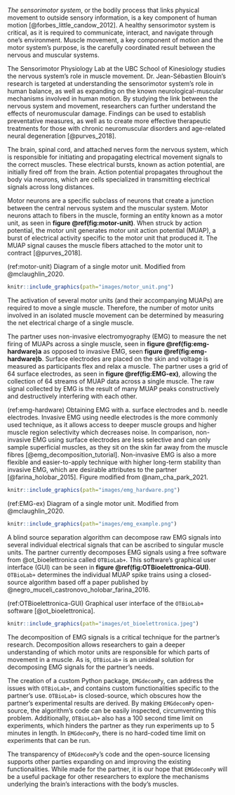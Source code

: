 *The sensorimotor system*, or the bodily process that links physical movement to outside sensory information, is a key component of human motion [@forbes_little_candow_2012]. A healthy sensorimotor system is critical, as it is required to communicate, interact, and navigate through one's environment. Muscle movement, a key component of motion and the motor system's purpose, is the carefully coordinated result between the nervous and muscular systems.

The Sensorimotor Physiology Lab at the UBC School of Kinesiology studies the nervous system's role in muscle movement. Dr. Jean-Sébastien Blouin's research is targeted at understanding the sensorimotor system's role in human balance, as well as expanding on the known neurological-muscular mechanisms involved in human motion. By studying the link between the nervous system and movement, researchers can further understand the effects of neuromuscular damage. Findings can be used to establish preventative measures, as well as to create more effective therapeutic treatments for those with chronic neuromuscular disorders and age-related neural degeneration [@purves_2018].

The brain, spinal cord, and attached nerves form the nervous system, which is responsible for initiating and propagating electrical movement signals to the correct muscles. These electrical bursts, known as action potential, are initially fired off from the brain. Action potential propagates throughout the body via neurons, which are cells specialized in transmitting electrical signals across long distances.

Motor neurons are a specific subclass of neurons that create a junction between the central nervous system and the muscular system. Motor neurons attach to fibers in the muscle, forming an entity known as a motor unit, as seen in **figure \@ref(fig:motor-unit)**. When struck by action potential, the motor unit generates motor unit action potential (MUAP), a burst of electrical activity specific to the motor unit that produced it. The MUAP signal causes the muscle fibers attached to the motor unit to contract [@purves_2018].

(ref:motor-unit) Diagram of a single motor unit. Modified from @mclaughlin_2020.

```r
knitr::include_graphics(path="images/motor_unit.png")
```

The activation of several motor units (and their accompanying MUAPs) are required to move a single muscle. Therefore, the number of motor units involved in an isolated muscle movement can be determined by measuring the net electrical charge of a single muscle.

The partner uses non-invasive electromyography (EMG) to measure the net firing of MUAPs across a single muscle, seen in **figure \@ref(fig:emg-hardware)a** as opposed to invasive EMG, seen **figure \@ref(fig:emg-hardware)b**. Surface electrodes are placed on the skin and voltage is measured as participants flex and relax a muscle. The partner uses a grid of 64 surface electrodes, as seen in **figure \@ref(fig:EMG-ex)**, allowing the collection of 64 streams of MUAP data across a single muscle. The raw signal collected by EMG is the result of many MUAP peaks constructively and destructively interfering with each other.

(ref:emg-hardware) Obtaining EMG with a. surface electrodes and b. needle electrodes. Invasive EMG using needle electrodes is the more commonly used technique, as it allows access to deeper muscle groups and higher muscle region selectivity which decreases noise. In comparison, non-invasive EMG using surface electrodes are less selective and can only sample superficial muscles, as they sit on the skin far away from the muscle fibres [@emg_decomposition_tutorial]. Non-invasive EMG is also a more flexible and easier-to-apply technique with higher long-term stability than invasive EMG, which are desirable attributes to the partner [@farina_holobar_2015]. Figure modified from @nam_cha_park_2021.

```r
knitr::include_graphics(path="images/emg_hardware.png")
```

(ref:EMG-ex) Diagram of a single motor unit. Modified from @mclaughlin_2020.

```r
knitr::include_graphics(path="images/emg_example.png")
```

A blind source separation algorithm can decompose raw EMG signals into several individual electrical signals that can be ascribed to singular muscle units. The partner currently decomposes EMG signals using a free software from @ot_bioelettronica called `OTBioLab+`. This software's graphical user interface (GUI) can be seen in **figure \@ref(fig:OTBioelettronica-GUI)**. `OTBioLab+` determines the individual MUAP spike trains using a closed-source algorithm based off a paper published by @negro_muceli_castronovo_holobar_farina_2016.

(ref:OTBioelettronica-GUI) Graphical user interface of the `OTBioLab+` software [@ot_bioelettronica].

```r
knitr::include_graphics(path="images/ot_bioelettronica.jpeg")
```

The decomposition of EMG signals is a critical technique for the partner's research. Decomposition allows researchers to gain a deeper understanding of which motor units are responsible for which parts of movement in a muscle. As is, `OTBioLab+` is an unideal solution for decomposing EMG signals for the partner's needs.

The creation of a custom Python package, `EMGdecomPy`, can address the issues with `OTBioLab+`, and contains custom functionalities specific to the partner’s use. `OTBioLab+` is closed-source, which obscures how the partner's experimental results are derived. By making  `EMGdecomPy` open-source,  the algorithm’s code can be easily inspected, circumventing this problem. Additionally, `OTBioLab+` also has a 100 second time limit on experiments, which hinders the partner as they run experiments up to 5 minutes in length. In `EMGdecomPy`, there is no hard-coded time limit on experiments that can be run.

The transparency of `EMGdecomPy`'s code and the open-source licensing supports other parties expanding on and improving the existing functionalities. While made for the partner, it is our hope that `EMGdecomPy` will be a useful package for other researchers to explore the mechanisms underlying the brain's interactions with the body's muscles.
